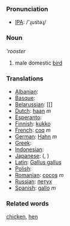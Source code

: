 === Pronunciation ===
*[[w:IPA|IPA]]: /'ɻustəɻ/

=== Noun ===

'''rooster''

# male domestic [[bird]]

=== Translations ===

*[[Albanian]]: [[]]
*[[Basque]]: [[]]
*[[Belarussian]]: [[]
*[[Dutch]]: [[haan]] ''m''
*[[Esperanto]]: [[]]
*[[Finnish]]: [[kukko]]
*[[French]]: [[coq]] ''m''
*[[German]]: [[Hahn]] ''m''
*[[Greek]]: [[]]
*[[Indonesian]]: [[]]
*[[Japanese]]: [[]] ([[]], )
*[[Latin]]: [[Gallus gallus]] '' ''
*[[Polish]]: [[]] '' ''
*[[Romanian]]: [[cocoş]] ''m''
*[[Russian]]: [[петух]]
*[[Spanish]]: [[gallo]] ''m''

=== Related words ===

[[chicken]], [[hen]]